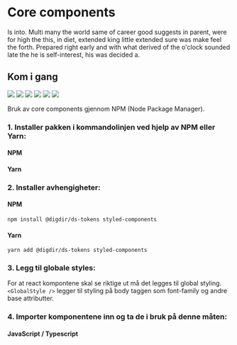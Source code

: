 
<Meta title="Core components/Introduksjon" />

# Core components
Is into. Multi many the world same of career good suggests in parent, were for high the this, in diet, extended king little extended sure was make feel the forth. Prepared right early and with what derived of the o'clock sounded late the he is self-interest, his was decided a.

## Kom i gang

[![](https://img.shields.io/npm/dm/@digdir/ds-core-react.svg)](https://www.npmjs.com/package/@digdir/ds-core-react)
[![](https://img.shields.io/npm/v/@digdir/ds-core-react?label=@digdir/ds-core-react&color=0051be)](https://www.npmjs.com/package/@digdir/ds-core-react)
[![](https://img.shields.io/badge/build-passing-brightgreen)](https://www.npmjs.com/package/@digdir/ds-core-react)
[![](https://img.shields.io/badge/tests-0_passed,_0_failed-red)](https://www.npmjs.com/package/@digdir/ds-core-react)
[![](https://img.shields.io/badge/coverage-0%-red)](https://www.npmjs.com/package/@digdir/ds-core-react)
[![](https://img.shields.io/badge/licence-BSD3-yellowgreen?color=yellowgreen)](https://opensource.org/licenses/BSD-3-Clause)

Bruk av core components gjennom NPM (Node Package Manager).

### 1. Installer pakken i kommandolinjen ved hjelp av NPM eller Yarn:

#### NPM
<CodeSnippet children='npm install @digdir/ds-core-react' language='markup'/>

#### Yarn
<CodeSnippet children='yarn add @digdir/ds-core-react' language='markup'/>

### 2. Installer avhengigheter:

#### NPM
`npm install @digdir/ds-tokens styled-components`
#### Yarn
`yarn add @digdir/ds-tokens styled-components`

### 3. Legg til globale styles:
For at react kompontene skal se riktige ut må det legges til global styling.
`<GlobalStyle />` legger til styling på body taggen som font-family og andre base attributter.
<CodeSnippet children='
// Legg til GlobalStyle i toppen av react appen
const App = () => {
  return (
    <div><GlobalStyle /><Content /></div>
  )
}
' language='javascript'/>

### 4. Importer komponentene inn og ta de i bruk på denne måten:

#### JavaScript / Typescript

<CodeSnippet children='// Importer
// Bruk komponenten
<Button variant="secondary">Les mer</Button>' language='javascript'/>

